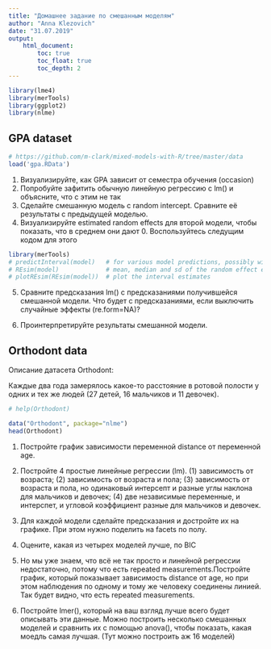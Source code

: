 ---
title: "Домашнее задание по смешанным моделям"
author: "Anna Klezovich"
date: "31.07.2019"
output:
    html_document:
        toc: true
        toc_float: true
        toc_depth: 2
---

```{r}
library(lme4)
library(merTools)
library(ggplot2)
library(nlme)
```

## GPA dataset

```{r}
# https://github.com/m-clark/mixed-models-with-R/tree/master/data
load('gpa.RData')
```

1) Визуализируйте, как GPA зависит от семестра обучения (occasion)
2) Попробуйте зафитить обычную линейную регрессию с lm() и объясните, что с этим не так
3) Сделайте смешанную модель с random intercept. Сравните её результаты с предыдущей моделью.
4) Визуализируйте estimated random effects для второй модели, чтобы показать, что в среднем они дают 0.
Воспользуйтесь следущим кодом для этого

```{r, echo=FALSE}
library(merTools)
# predictInterval(model)   # for various model predictions, possibly with new data
# REsim(model)             # mean, median and sd of the random effect estimates
# plotREsim(REsim(model))  # plot the interval estimates
```

5) Сравните предсказания lm() с предсказаниями получившейся смешанной модели. Что будет с предсказаниями, если выключить случайные эффекты (re.form=NA)?

6) Проинтерпретируйте результаты смешанной модели.

## Orthodont data

Описание датасета Orthodont:

Каждые два года замерялось какое-то расстояние в ротовой полости у одних и тех же людей (27 детей, 16 мальчиков и 11 девочек).
```{r}
# help(Orthodont)
```

```{r}
data("Orthodont", package="nlme")
head(Orthodont)
```

1) Постройте график зависимости переменной distance от переменной age.

2) Постройте 4 простые линейные регрессии (lm). (1) зависимость от возраста; (2) зависимость от возраста и пола; (3) зависимость от возраста и пола, но одинаковый интерсепт и разные углы наклона для мальчиков и девочек; (4) две независимые переменные, и интерспет, и угловой коэффициент разные для мальчиков и девочек.

3) Для каждой модели сделайте предсказания и достройте их на графике. При этом нужно поделить на facets по полу.

4) Оцените, какая из четырех моделей лучше, по BIC

5) Но мы уже знаем, что всё не так просто и линейной регрессии недостаточно, потому что есть repeated measurements.Постройте график, который показывает зависимость distance от age, но при этом наблюдения по одному и тому же человеку соединены линией. Так будет видно, что есть repeated measurements.

6) Постройте lmer(), который на ваш взгляд лучше всего будет описывать эти данные. Можно построить несколько смешанных моделей и сравнить их с помощью anova(), чтобы показать, какая моедль самая лучшая. (Тут можно построить аж 16 моделей)


